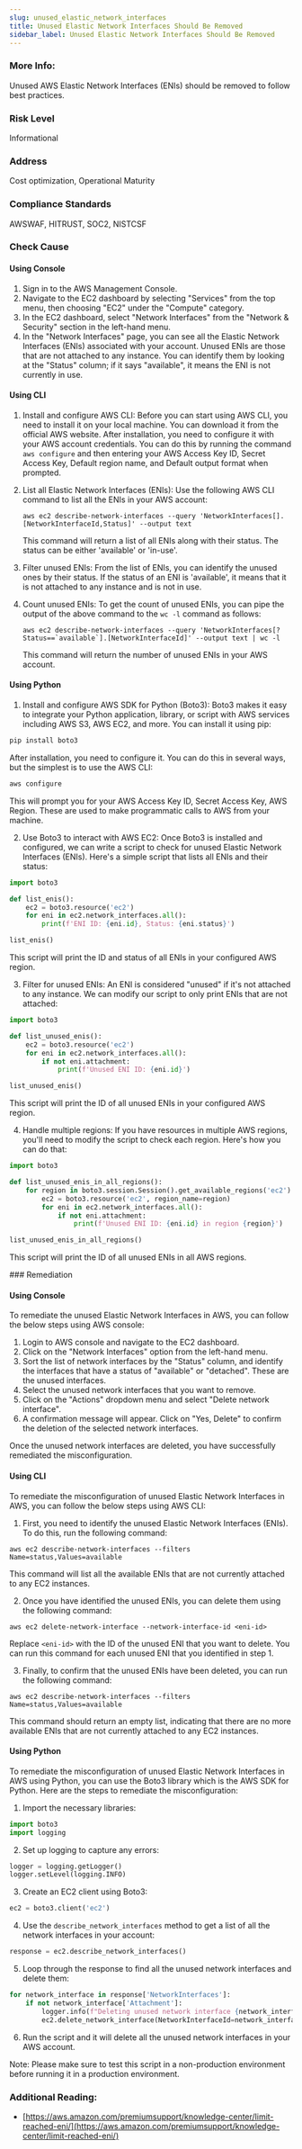 ```yaml
---
slug: unused_elastic_network_interfaces
title: Unused Elastic Network Interfaces Should Be Removed
sidebar_label: Unused Elastic Network Interfaces Should Be Removed
---
```


### More Info:

Unused AWS Elastic Network Interfaces (ENIs) should be removed to follow best practices.

### Risk Level

Informational

### Address

Cost optimization, Operational Maturity

### Compliance Standards

AWSWAF, HITRUST, SOC2, NISTCSF




<Tabs><Tab title='Cause'>
### Check Cause

#### Using Console

1. Sign in to the AWS Management Console.
2. Navigate to the EC2 dashboard by selecting "Services" from the top menu, then choosing "EC2" under the "Compute" category.
3. In the EC2 dashboard, select "Network Interfaces" from the "Network & Security" section in the left-hand menu.
4. In the "Network Interfaces" page, you can see all the Elastic Network Interfaces (ENIs) associated with your account. Unused ENIs are those that are not attached to any instance. You can identify them by looking at the "Status" column; if it says "available", it means the ENI is not currently in use.

#### Using CLI

1. Install and configure AWS CLI: Before you can start using AWS CLI, you need to install it on your local machine. You can download it from the official AWS website. After installation, you need to configure it with your AWS account credentials. You can do this by running the command `aws configure` and then entering your AWS Access Key ID, Secret Access Key, Default region name, and Default output format when prompted.

2. List all Elastic Network Interfaces (ENIs): Use the following AWS CLI command to list all the ENIs in your AWS account:

   ```
   aws ec2 describe-network-interfaces --query 'NetworkInterfaces[].[NetworkInterfaceId,Status]' --output text
   ```

   This command will return a list of all ENIs along with their status. The status can be either 'available' or 'in-use'.

3. Filter unused ENIs: From the list of ENIs, you can identify the unused ones by their status. If the status of an ENI is 'available', it means that it is not attached to any instance and is not in use.

4. Count unused ENIs: To get the count of unused ENIs, you can pipe the output of the above command to the `wc -l` command as follows:

   ```
   aws ec2 describe-network-interfaces --query 'NetworkInterfaces[?Status==`available`].[NetworkInterfaceId]' --output text | wc -l
   ```

   This command will return the number of unused ENIs in your AWS account.

#### Using Python

1. Install and configure AWS SDK for Python (Boto3): Boto3 makes it easy to integrate your Python application, library, or script with AWS services including AWS S3, AWS EC2, and more. You can install it using pip:

```python
pip install boto3
```
After installation, you need to configure it. You can do this in several ways, but the simplest is to use the AWS CLI:

```bash
aws configure
```
This will prompt you for your AWS Access Key ID, Secret Access Key, AWS Region. These are used to make programmatic calls to AWS from your machine.

2. Use Boto3 to interact with AWS EC2: Once Boto3 is installed and configured, we can write a script to check for unused Elastic Network Interfaces (ENIs). Here's a simple script that lists all ENIs and their status:

```python
import boto3

def list_enis():
    ec2 = boto3.resource('ec2')
    for eni in ec2.network_interfaces.all():
        print(f'ENI ID: {eni.id}, Status: {eni.status}')

list_enis()
```
This script will print the ID and status of all ENIs in your configured AWS region.

3. Filter for unused ENIs: An ENI is considered "unused" if it's not attached to any instance. We can modify our script to only print ENIs that are not attached:

```python
import boto3

def list_unused_enis():
    ec2 = boto3.resource('ec2')
    for eni in ec2.network_interfaces.all():
        if not eni.attachment:
            print(f'Unused ENI ID: {eni.id}')

list_unused_enis()
```
This script will print the ID of all unused ENIs in your configured AWS region.

4. Handle multiple regions: If you have resources in multiple AWS regions, you'll need to modify the script to check each region. Here's how you can do that:

```python
import boto3

def list_unused_enis_in_all_regions():
    for region in boto3.session.Session().get_available_regions('ec2'):
        ec2 = boto3.resource('ec2', region_name=region)
        for eni in ec2.network_interfaces.all():
            if not eni.attachment:
                print(f'Unused ENI ID: {eni.id} in region {region}')

list_unused_enis_in_all_regions()
```
This script will print the ID of all unused ENIs in all AWS regions.

</Tab>


<Tab title='Remediation'>
### Remediation

#### Using Console

To remediate the unused Elastic Network Interfaces in AWS, you can follow the below steps using AWS console:

1. Login to AWS console and navigate to the EC2 dashboard.
2. Click on the "Network Interfaces" option from the left-hand menu.
3. Sort the list of network interfaces by the "Status" column, and identify the interfaces that have a status of "available" or "detached". These are the unused interfaces.
4. Select the unused network interfaces that you want to remove.
5. Click on the "Actions" dropdown menu and select "Delete network interface".
6. A confirmation message will appear. Click on "Yes, Delete" to confirm the deletion of the selected network interfaces.

Once the unused network interfaces are deleted, you have successfully remediated the misconfiguration.

#### Using CLI

To remediate the misconfiguration of unused Elastic Network Interfaces in AWS, you can follow the below steps using AWS CLI:

1. First, you need to identify the unused Elastic Network Interfaces (ENIs). To do this, run the following command:

```
aws ec2 describe-network-interfaces --filters Name=status,Values=available
```

This command will list all the available ENIs that are not currently attached to any EC2 instances.

2. Once you have identified the unused ENIs, you can delete them using the following command:

```
aws ec2 delete-network-interface --network-interface-id <eni-id>
```

Replace `<eni-id>` with the ID of the unused ENI that you want to delete. You can run this command for each unused ENI that you identified in step 1.

3. Finally, to confirm that the unused ENIs have been deleted, you can run the following command:

```
aws ec2 describe-network-interfaces --filters Name=status,Values=available
```

This command should return an empty list, indicating that there are no more available ENIs that are not currently attached to any EC2 instances.

#### Using Python

To remediate the misconfiguration of unused Elastic Network Interfaces in AWS using Python, you can use the Boto3 library which is the AWS SDK for Python. Here are the steps to remediate the misconfiguration:

1. Import the necessary libraries:

```python
import boto3
import logging
```

2. Set up logging to capture any errors:

```python
logger = logging.getLogger()
logger.setLevel(logging.INFO)
```

3. Create an EC2 client using Boto3:

```python
ec2 = boto3.client('ec2')
```

4. Use the `describe_network_interfaces` method to get a list of all the network interfaces in your account:

```python
response = ec2.describe_network_interfaces()
```

5. Loop through the response to find all the unused network interfaces and delete them:

```python
for network_interface in response['NetworkInterfaces']:
    if not network_interface['Attachment']:
        logger.info(f"Deleting unused network interface {network_interface['NetworkInterfaceId']}")
        ec2.delete_network_interface(NetworkInterfaceId=network_interface['NetworkInterfaceId'])
```

6. Run the script and it will delete all the unused network interfaces in your AWS account.

Note: Please make sure to test this script in a non-production environment before running it in a production environment.


### Additional Reading:

- [https://aws.amazon.com/premiumsupport/knowledge-center/limit-reached-eni/](https://aws.amazon.com/premiumsupport/knowledge-center/limit-reached-eni/) 


</Tab>
</Tabs>
